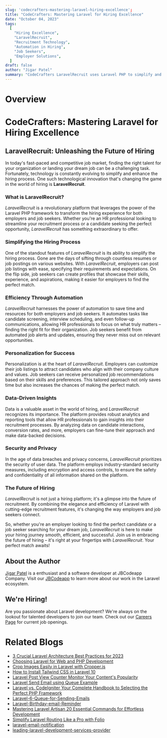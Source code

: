 ```yaml
---
slug: 'codecrafters-mastering-laravel-hiring-excellence';
title: "CodeCrafters: Mastering Laravel for Hiring Excellence"
date: "October 04, 2023"
tags:
  [
    "Hiring Excellence",
    "LaravelRecruit",
    "Recruitment Technology",
    "Automation in Hiring",
    "Job Seekers",
    "Employer Solutions",
  ]
draft: false
author: "Jigar Patel"
summary: "CodeCrafters LaravelRecruit uses Laravel PHP to simplify and automate hiring, enhancing personalization for employers and job seekers, revolutionizing the future of recruitment."
---
```


# Overview

<TOCInline toc={props.toc} exclude="Overview" toHeading={2} />

# CodeCrafters: Mastering Laravel for Hiring Excellence

## LaravelRecruit: Unleashing the Future of Hiring

In today's fast-paced and competitive job market, finding the right talent for your organization or landing your dream job can be a challenging task. Fortunately, technology is constantly evolving to simplify and enhance the hiring process. One such technological innovation that's changing the game in the world of hiring is **LaravelRecruit**.

### What is LaravelRecruit?

_LaravelRecruit_ is a revolutionary platform that leverages the power of the Laravel PHP framework to transform the hiring experience for both employers and job seekers. Whether you're an HR professional looking to streamline your recruitment process or a candidate seeking the perfect opportunity, _LaravelRecruit_ has something extraordinary to offer.

### Simplifying the Hiring Process

One of the standout features of _LaravelRecruit_ is its ability to simplify the hiring process. Gone are the days of sifting through countless resumes or job postings on various websites. With _LaravelRecruit_, employers can post job listings with ease, specifying their requirements and expectations. On the flip side, job seekers can create profiles that showcase their skills, experience, and aspirations, making it easier for employers to find the perfect match.

### Efficiency Through Automation

_LaravelRecruit_ harnesses the power of automation to save time and resources for both employers and job seekers. It automates tasks like candidate screening, interview scheduling, and even follow-up communications, allowing HR professionals to focus on what truly matters – finding the right fit for their organization. Job seekers benefit from automated job alerts and updates, ensuring they never miss out on relevant opportunities.

### Personalization for Success

Personalization is at the heart of _LaravelRecruit_. Employers can customize their job listings to attract candidates who align with their company culture and values. Job seekers can receive personalized job recommendations based on their skills and preferences. This tailored approach not only saves time but also increases the chances of making the perfect match.

### Data-Driven Insights

Data is a valuable asset in the world of hiring, and _LaravelRecruit_ recognizes its importance. The platform provides robust analytics and reporting tools that allow HR professionals to gain insights into their recruitment processes. By analyzing data on candidate interactions, conversion rates, and more, employers can fine-tune their approach and make data-backed decisions.

### Security and Privacy

In the age of data breaches and privacy concerns, _LaravelRecruit_ prioritizes the security of user data. The platform employs industry-standard security measures, including encryption and access controls, to ensure the safety and confidentiality of all information shared on the platform.

### The Future of Hiring

_LaravelRecruit_ is not just a hiring platform; it's a glimpse into the future of recruitment. By combining the elegance and efficiency of Laravel with cutting-edge recruitment features, it's changing the way employers and job seekers connect.

So, whether you're an employer looking to find the perfect candidate or a job seeker searching for your dream job, _LaravelRecruit_ is here to make your hiring journey smooth, efficient, and successful. Join us in embracing the future of hiring – it's right at your fingertips with _LaravelRecruit_. Your perfect match awaits!

## About the Author

[Jigar Patel](https://expertlaravel.com) is a
enthusiast and a software developer at JBCodeapp Company. Visit our [JBCodeapp](https://jbcodeapp.com) to learn more about our work in the Laravel ecosystem.

## We're Hiring!

Are you passionate about Laravel development? We're always on the lookout for talented developers to join our team. Check out our [Careers Page](https://jbcodeapp.com/career) for current job openings.

# Related Blogs

- [3 Crucial Laravel Architecture Best Practices for 2023](Laravel-Architecture-2023.mdx)
- [Choosing Laravel for Web and PHP Development](laravel-web-php-development.mdx)
- [Crop Images Easily in Laravel with Cropper.js](crop-images-easily-in-laravel-with-cropperjs.mdx)
- [How to Install Tailwind CSS in Laravel 10](Install-Tailwind-CSS-in-Laravel-10.mdx)
- [Laravel Post View Counter Monitor Your Content's Popularity](laravel-post-view-counter-monitor-your-contents-popularity.mdx)
- [Laravel Send Email using Queue Example](Send-Email-using-Queue-Example.mdx)
- [Laravel vs. CodeIgniter Your Complete Handbook to Selecting the Perfect PHP Framework](laravel-vs-codeigniter-complete-php-framework-guide.mdx)
- [Laravel-6-Queue-for-Sending-Emails](Laravel-6-Queue-for-Sending-Emails.mdx)
- [Laravel-Birthday-email-Reminder](Guide-Sending-Email-Notifications-in-Laravel.mdx)
- [Mastering Laravel Artisan 20 Essential Commands for Effortless Development](mastering-laravel-artisan-20-essential-commands.mdx)
- [Simplify Laravel Routing Like a Pro with Folio](simplify-laravel-routing-like-a-pro-with-folio.mdx)
- [laravel-email-notification](Laravel-Contact-Form-with-Email-Sending.mdx)
- [leading-laravel-development-services-provider](leading-laravel-development-services-provider.mdx)
